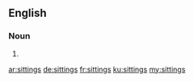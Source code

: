 ==English==

===Noun===
{{head|en|plural}}

# {{plural of|sitting|lang=en|nocat=1}}

[[ar:sittings]]
[[de:sittings]]
[[fr:sittings]]
[[ku:sittings]]
[[my:sittings]]